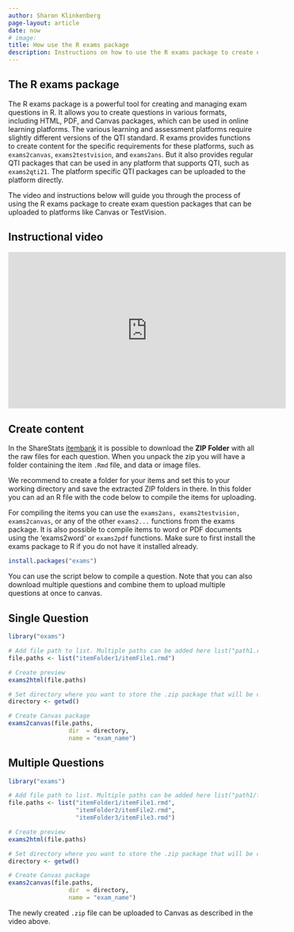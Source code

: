 ```yaml
---
author: Sharon Klinkenberg
page-layout: article
date: now
# image: 
title: How use the R exams package
description: Instructions on how to use the R exams package to create exam question packages
---
```


## The R exams package

The R exams package is a powerful tool for creating and managing exam questions in R. It allows you to create questions in various formats, including HTML, PDF, and Canvas packages, which can be used in online learning platforms. The various learning and assessment platforms require slightly different versions of the QTI standard. R exams provides functions to create content for the specific requirements for these platforms, such as `exams2canvas`, `exams2testvision`, and `exams2ans`. But it also provides regular QTI packages that can be used in any platform that supports QTI, such as `exams2qti21`. The platform specific QTI packages can be uploaded to the platform directly.

The video and instructions below will guide you through the process of using the R exams package to create exam question packages that can be uploaded to platforms like Canvas or TestVision.

## Instructional video

<iframe width="560" height="315" src="https://www.youtube.com/embed/-KiNpUS-w1c?si=01TyWg8edR_dND7M" title="YouTube video player" frameborder="0" allow="accelerometer; autoplay; clipboard-write; encrypted-media; gyroscope; picture-in-picture; web-share" referrerpolicy="strict-origin-when-cross-origin" allowfullscreen></iframe>

## Create content

In the ShareStats [itembank](https://www.sharestats.nl/items-df.html) it is possible to download the **ZIP Folder** with all the raw files for each question. When you unpack the zip you will have a folder containing the item `.Rmd` file, and data or image files.

We recommend to create a folder for your items and set this to your working directory and save the extracted ZIP folders in there. In this folder you can ad an R file with the code below to compile the items for uploading.

For compiling the items you can use the `exams2ans, exams2testvision, exams2canvas`, or any of the other `exams2...` functions from the exams package. It is also possible to compile items to word or PDF documents using the 'exams2word' or `exams2pdf` functions.  Make sure to first install the exams package to R if you do not have it installed already.

```r
install.packages("exams")
```

You can use the script below to compile a question. Note that you can also download multiple questions and combine them to upload multiple questions at once to canvas.

::: {.panel-tabset}
## Single Question

```r
library("exams")

# Add file path to list. Multiple paths can be added here list("path1.rmd", "path2.rmd")
file.paths <- list("itemFolder1/itemFile1.rmd")

# Create preview
exams2html(file.paths)

# Set directory where you want to store the .zip package that will be created
directory <- getwd()

# Create Canvas package
exams2canvas(file.paths, 
                 dir  = directory, 
                 name = "exam_name")
```

## Multiple Questions

```r
library("exams")

# Add file path to list. Multiple paths can be added here list("path1/file1.rmd", "path2/file2.rmd")
file.paths <- list("itemFolder1/itemFile1.rmd",
                   "itemFolder2/itemFile2.rmd",
                   "itemFolder3/itemFile3.rmd")

# Create preview
exams2html(file.paths)

# Set directory where you want to store the .zip package that will be created
directory <- getwd()

# Create Canvas package
exams2canvas(file.paths, 
                 dir  = directory, 
                 name = "exam_name")
```

:::

The newly created `.zip` file can be uploaded to Canvas as described in the video above.